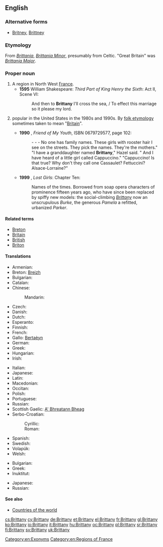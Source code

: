 {{wikipedia|dab=Brittany (disambiguation)|Brittany}}
==English==

===Alternative forms===
* {{sense|female given name}} [[Britney]], [[Brittney]]

===Etymology===
From {{etyl|la}} ''[[Brittania]]'', ''[[Brittania Minor]]'', presumably from Celtic. "Great Britain" was ''[[Brittania Major]]''.

===Proper noun===
{{wikipedia|Brittany|Brittany (historical kingdom, duchy and French province)}}
{{en-proper noun}}

# A region in North West [[France]].
#* '''1595''' William Shakespeare: ''Third Part of King Henry the Sixth'': Act II, Scene VI:
#*: And then to '''Brittany''' I'll cross the sea, / To effect this marriage so it please my lord.
# {{given name|female|from=place names}} popular in the United States in the 1980s and 1990s. By [[folk etymology]] sometimes taken to mean "[[Britain]]".
#* '''1990''' {{w|Alice Munro}}, ''Friend of My Youth'', ISBN 0679729577, page 102:
#*: - - - No one has family names. These girls with rooster hair I see on the streets. They pick the names. They're the mothers." "I have a granddaughter named '''Brittany'''," Hazel said. " And I have heard of a little girl called Cappuccino." "Cappuccino! Is that true? Why don't they call one Cassaulet? Fettuccini? Alsace-Lorraine?"
#* '''1999''' {{w|Andrew Pyper}}, ''Lost Girls'': Chapter Ten:
#*: Names of the times. Borrowed from soap opera characters of prominence fifteen years ago, who have since been replaced by spiffy new models: the social-climbing ''[[Brittany]]'' now an unscrupulous ''Burke'', the generous ''Pamela'' a refitted, urbanized ''Parker''.

====Related terms====
* [[Breton]]
* [[Britain]]
* [[British]]
* [[Briton]]

====Translations====
{{trans-top|region of North West France}}
* Armenian: {{t-|hy|Բրետան|tr=Bretan}}
* Breton: [[Breizh]]
* Bulgarian: {{t-|bg|Бретан|f|tr=Bretán|sc=Cyrl}}
* Catalan: {{t-|ca|Bretanya|f}}
* Chinese:
*: Mandarin: {{t|cmn|布列塔尼|tr=Bùliètǎní|sc=Hani}}
* Czech: {{t-|cs|Bretaň|f}}
* Danish: {{t-|da|Bretagne}}
* Dutch: {{t+|nl|Bretagne}}
* Esperanto: {{t-|eo|Bretonio}}
* Finnish: {{t+|fi|Bretagne}}
* French: {{t+|fr|Bretagne|f}}
* Gallo: [[Bertaèyn]]
* German: {{t+|de|Bretagne|f}}
* Greek: {{t+|el|Βρετάνη|tr=Vretáni|f}}
* Hungarian: {{t+|hu|Bretagne}}
* Irish: {{t-|ga|Briotáin|f|alt=an Bhriotáin}}
{{trans-mid}}
* Italian: {{t+|it|Bretagna|f}}
* Japanese: {{t-|ja|ブルターニュ|tr=Burutānyu|sc=Jpan}}
* Latin: {{t-|la|Britannia Minor|f}}
* Macedonian: {{t-|mk|Бретања|f|tr=Bretánja}}
* Occitan: {{t+|oc|Bretanha|f}}
* Polish: {{t+|pl|Bretania}}
* Portuguese: {{t+|pt|Bretanha|f}}
* Russian: {{t+|ru|Бретань|f|tr=Bretánʹ}}
* Scottish Gaelic: [[A' Bhreatann Bheag]] {{f}}
* Serbo-Croatian:
*: Cyrillic: {{t-|sh|Бретања|f}}
*: Roman: {{t-|sh|Bretanja|f}}
* Spanish: {{t+|es|Bretaña|f}}
* Swedish: {{t+|sv|Bretagne}}
* Volapük: {{t+|vo|Bretän}}
* Welsh: {{t+|cy|Llydaw}}
{{trans-bottom}}

{{trans-top|female given name}}
* Bulgarian: {{t-|bg|Британи|f|tr=Brítani|sc=Cyrl}}
* Greek: {{t-|el|Μπρίτνεϊ|tr=Brítaneï|f}}
* Inuktitut: {{t|iu|ᑉᕆᑦᑕᓂ|tr=Prittani|sc=Cans}}
{{trans-mid}}
* Japanese: {{t-|ja|ブリタニー|tr=Buritanī|sc=Jpan}}
* Russian: {{t-|ru|Бриттани|f|tr=Bríttani}} {{indeclinable}}
{{trans-bottom}}

====See also====
* [[Appendix:Countries of the world|Countries of the world]]

[[Category:en:Exonyms]]
[[Category:en:Regions of France]]

[[cs:Brittany]]
[[cy:Brittany]]
[[de:Brittany]]
[[et:Brittany]]
[[el:Brittany]]
[[fr:Brittany]]
[[gl:Brittany]]
[[ko:Brittany]]
[[io:Brittany]]
[[it:Brittany]]
[[hu:Brittany]]
[[oc:Brittany]]
[[pl:Brittany]]
[[sr:Brittany]]
[[fi:Brittany]]
[[sv:Brittany]]
[[uk:Brittany]]
